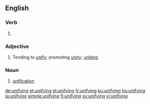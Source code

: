 ==English==

===Verb===
{{head|en|present participle}}

# {{present participle of|unify|lang=en|nocat=1}}

===Adjective===
{{en-adj}}
# Tending to [[unify]]; promoting [[unity]]; [[uniting]].

===Noun===
{{en-noun}}

# [[unification]]

[[de:unifying]]
[[et:unifying]]
[[el:unifying]]
[[fr:unifying]]
[[ku:unifying]]
[[hu:unifying]]
[[ja:unifying]]
[[simple:unifying]]
[[fi:unifying]]
[[sv:unifying]]
[[vi:unifying]]